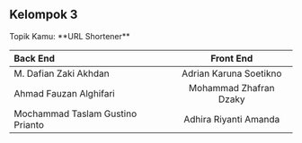 ## Kelompok 3

 
<Callout type='warning' emoji="ℹ️">
  Topik Kamu: **URL Shortener**
</Callout>


| Back End  | Front End | 
| :----- | :----: | 
| M. Dafian Zaki Akhdan  |  Adrian Karuna Soetikno   | 
| Ahmad Fauzan Alghifari | Mohammad Zhafran Dzaky  | 
| Mochammad Taslam Gustino Prianto | Adhira Riyanti Amanda  | 

